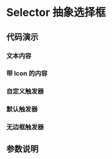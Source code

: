 
# Selector 抽象选择框

## 代码演示

### 文本内容

<Canvas>
  <Story id="selectors-selector--content" />
</Canvas>

### 带 Icon 的内容

<Canvas>
  <Story id="selectors-selector--icon-content" />
</Canvas>

### 自定义触发器

<Canvas>
  <Story id="selectors-selector--customize-trigger" />
</Canvas>

### 默认触发器

<Canvas>
  <Story id="selectors-selector--input-trigger" />
</Canvas>

### 无边框触发器

<Canvas>
  <Story id="selectors-selector--input-trigger-borderless" />
</Canvas>

## 参数说明

<ArgsTable of={Selector} />
